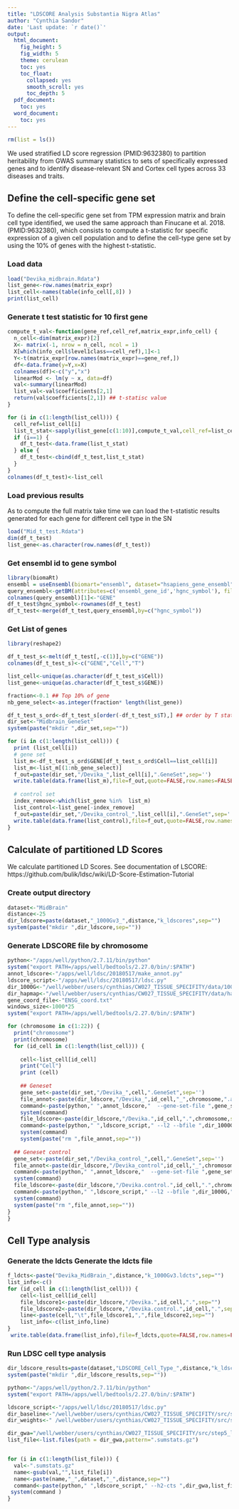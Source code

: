 ```yaml
---
title: "LDSCORE Analysis Substantia Nigra Atlas"
author: "Cynthia Sandor"
date: 'Last update: `r date()`'
output:
  html_document:
    fig_height: 5
    fig_width: 5
    theme: cerulean
    toc: yes
    toc_float:
      collapsed: yes
      smooth_scroll: yes
      toc_depth: 5
  pdf_document:
    toc: yes
  word_document:
    toc: yes
---
```




```r
rm(list = ls())
```

We used stratified LD score regression (PMID:9632380) to partition heritability from GWAS summary statistics to sets of specifically expressed genes and to identify disease-relevant SN and Cortex cell types across 33 diseases and traits. 


## Define the cell-specific gene set

To define the cell-specific gene set from TPM expression matrix and brain cell type identified, we used the same approach than Finucane et al. 2018. (PMID:9632380), which consists to compute a t-statistic for specific expression of a given cell population and to define the cell-type gene set by using the 10% of genes with the highest t-statistic. 

### Load data

```r
load("Devika_midbrain.Rdata")
list_gene<-row.names(matrix_expr)
list_cell<-names(table(info_cell[,8]) )
print(list_cell)
```

### Generate t test statistic for 10 first gene

```r
compute_t_val<-function(gene_ref,cell_ref,matrix_expr,info_cell) {
  n_cell<-dim(matrix_expr)[2]
  X<- matrix(-1, nrow = n_cell, ncol = 1)
  X[which(info_cell$level1class==cell_ref),1]<-1
  Y<-t(matrix_expr[row.names(matrix_expr)==gene_ref,])
  df<-data.frame(y=Y,x=X)
  colnames(df)<-c("y","x")
  linearMod <- lm(y ~ x, data=df)
  val<-summary(linearMod)
  list_val<-val$coefficients[2,1]
  return(val$coefficients[2,1]) ## t-statisc value
}
```

```r
for (i in c(1:length(list_cell))) {
  cell_ref=list_cell[i]
  list_t_stat<-sapply(list_gene[c(1:10)],compute_t_val,cell_ref=list_cell[i],matrix_expr=matrix_expr,info_cell=info_cell)
  if (i==1) {
    df_t_test<-data.frame(list_t_stat)
  } else {
    df_t_test<-cbind(df_t_test,list_t_stat)
  }
}
colnames(df_t_test)<-list_cell
```

### Load previous results

As to compute the full matrix take time we can load the t-statistic results generated for each gene for different cell type in the SN


```r
load("Mid_t_test.Rdata")
dim(df_t_test)
list_gene<-as.character(row.names(df_t_test))
```

### Get ensembl id to gene symbol

```r
library(biomaRt)
ensembl = useEnsembl(biomart="ensembl", dataset="hsapiens_gene_ensembl")
query_ensembl<-getBM(attributes=c('ensembl_gene_id','hgnc_symbol'), filters ='hgnc_symbol', values =list_gene, mart = ensembl)
colnames(query_ensembl)[1]<-"GENE"
df_t_test$hgnc_symbol<-rownames(df_t_test)
df_t_test<-merge(df_t_test,query_ensembl,by=c("hgnc_symbol"))
```

### Get List of genes

```r
library(reshape2)

df_t_test_s<-melt(df_t_test[,-c(1)],by=c("GENE"))
colnames(df_t_test_s)<-c("GENE","Cell","T")

list_cell<-unique(as.character(df_t_test_s$Cell))
list_gene<-unique(as.character(df_t_test_s$GENE))

fraction<-0.1 ## Top 10% of gene
nb_gene_select<-as.integer(fraction* length(list_gene)) 

df_t_test_s_ord<-df_t_test_s[order(-df_t_test_s$T),] ## order by T statistic
dir_set<-"Midbrain_GeneSet"
system(paste("mkdir ",dir_set,sep=""))

for (i in c(1:length(list_cell))) {
  print (list_cell[i])
  # gene set
  list_m<-df_t_test_s_ord$GENE[df_t_test_s_ord$Cell==list_cell[i]]
  list_m<-list_m[(1:nb_gene_select)]
  f_out=paste(dir_set,"/Devika_",list_cell[i],".GeneSet",sep='')
  write.table(data.frame(list_m),file=f_out,quote=FALSE,row.names=FALSE,col.names=FALSE,sep="\t")
  
  # control set
  index_remove<-which(list_gene %in%  list_m)
  list_control<-list_gene[-index_remove]
  f_out=paste(dir_set,"/Devika_control_",list_cell[i],".GeneSet",sep='')
  write.table(data.frame(list_control),file=f_out,quote=FALSE,row.names=FALSE,col.names=FALSE,sep="\t")
}
```

## Calculate of partitioned LD Scores

We calculate partitioned LD Scores. See documentation of LSCORE: https://github.com/bulik/ldsc/wiki/LD-Score-Estimation-Tutorial

### Create output directory

```r
dataset<-"MidBrain"
distance<-25
dir_ldscore=paste(dataset,"_1000Gv3_",distance,"k_ldscores",sep="")
system(paste("mkdir ",dir_ldscore,sep=""))
```

### Generate LDSCORE file by chromosome

```r
python<-"/apps/well/python/2.7.11/bin/python"
system("export PATH=/apps/well/bedtools/2.27.0/bin/:$PATH")
annot_ldscore<-"/apps/well/ldsc/20180517/make_annot.py"
ldscore_script<-"/apps/well/ldsc/20180517/ldsc.py"
dir_1000G<-"/well/webber/users/cynthias/CW027_TISSUE_SPECIFITY/data/1000G_EUR_Phase3_plink/"
dir_hapmap<-"/well/webber/users/cynthias/CW027_TISSUE_SPECIFITY/data/hapmap3_snps/"
gene_coord_file<-"ENSG_coord.txt"
windows_size<-1000*25
system("export PATH=/apps/well/bedtools/2.27.0/bin/:$PATH")
```

```r

for (chromosome in c(1:22)) {
  print("chromosome")
  print(chromosome)
  for (id_cell in c(1:length(list_cell))) {
  
    cell<-list_cell[id_cell]
    print("Cell")
    print (cell)
    
    ## Geneset
    gene_set<-paste(dir_set,"/Devika_",cell,".GeneSet",sep='')
    file_annot<-paste(dir_ldscore,"/Devika_",id_cell,"_",chromosome,".annot.gz",sep="")
    command<-paste(python," ",annot_ldscore,"  --gene-set-file ",gene_set," --gene-coord-file ",gene_coord_file," --windowsize ",windows_size," --bimfile ",dir_1000G,"1000G.EUR.QC.",chromosome,".bim --annot-file ",file_annot,sep="")
    system(command)
    file_ldscore<-paste(dir_ldscore,"/Devika.",id_cell,".",chromosome,sep="")
    command<-paste(python," ",ldscore_script," --l2 --bfile ",dir_1000G,"1000G.EUR.QC.",chromosome," --ld-wind-cm 1 --annot ", file_annot," --thin-annot --out ",file_ldscore,"  --print-snps ",dir_hapmap,"hm.",chromosome,".snp",sep="")
    system(command)
    system(paste("rm ",file_annot,sep=""))
    
  ## Geneset control
  gene_set<-paste(dir_set,"/Devika_control_",cell,".GeneSet",sep='')
  file_annot<-paste(dir_ldscore,"/Devika_control",id_cell,"_",chromosome,".annot.gz",sep="")
  command<-paste(python," ",annot_ldscore,"  --gene-set-file ",gene_set," --gene-coord-file ",gene_coord_file," --windowsize ",windows_size," --bimfile ",dir_1000G,"1000G.EUR.QC.",chromosome,".bim --annot-file ",file_annot,sep="")
  system(command)
  file_ldscore<-paste(dir_ldscore,"/Devika.control.",id_cell,".",chromosome,sep="")
  command<-paste(python," ",ldscore_script," --l2 --bfile ",dir_1000G,"1000G.EUR.QC.",chromosome," --ld-wind-cm 1 --annot ", file_annot," --thin-annot --out ",file_ldscore,"  --print-snps ",dir_hapmap,"hm.",chromosome,".snp",sep="")
  system(command)
  system(paste("rm ",file_annot,sep=""))
}
}

```

## Cell Type analysis

### Generate the ldcts Generate the ldcts file


```r
f_ldcts<-paste("Devika_MidBrain_",distance,"k_1000Gv3.ldcts",sep="")
list_info<-c()
for (id_cell in c(1:length(list_cell))) {
    cell<-list_cell[id_cell]
    file_ldscore1<-paste(dir_ldscore,"/Devika.",id_cell,".",sep="")
    file_ldscore2<-paste(dir_ldscore,"/Devika.control.",id_cell,".",sep="")
    line<-paste(cell,"\t",file_ldscore1,",",file_ldscore2,sep="")
    list_info<-c(list_info,line)
}
 write.table(data.frame(list_info),file=f_ldcts,quote=FALSE,row.names=FALSE,col.names=FALSE,sep="\t")
```


### Run LDSC cell type analysis


```r
dir_ldscore_results=paste(dataset,"LDSCORE_Cell_Type_",distance,"k_ldscores",sep="")
system(paste("mkdir ",dir_ldscore_results,sep=""))

```



```r
python<-"/apps/well/python/2.7.11/bin/python"
system("export PATH=/apps/well/bedtools/2.27.0/bin/:$PATH")

ldscore_script<-"/apps/well/ldsc/20180517/ldsc.py"
dir_baseline<-"/well/webber/users/cynthias/CW027_TISSUE_SPECIFITY/src/step3_ldscore/1000G_EUR_Phase3_baseline/baseline. "
dir_weights<-" /well/webber/users/cynthias/CW027_TISSUE_SPECIFITY/src/step3_ldscore/weights_hm3_no_hla/weights."
```

```r
dir_gwa="/well/webber/users/cynthias/CW027_TISSUE_SPECIFITY/src/step5_ldscore_format_gwa/"
list_file<-list.files(path = dir_gwa,pattern=".sumstats.gz")


for (i in c(1:length(list_file))) {
  val<-".sumstats.gz"
  name<-gsub(val,"",list_file[i])
  name<-paste(name,"_",dataset,"_",distance,sep="")
  command<-paste(python," ",ldscore_script," --h2-cts ",dir_gwa,list_file[i]," --ref-ld-chr ",dir_baseline," --out ",dir_ldscore_results,"/",name," --ref-ld-chr-cts ",f_ldcts," --w-ld-chr ",dir_weights,sep="")
 system(command )
}


```

